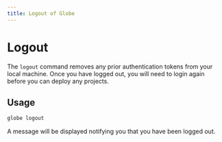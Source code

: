 ```yaml
---
title: Logout of Globe
---
```


# Logout

The `logout` command removes any prior authentication tokens from your local machine. Once you have logged out, you will need to login again before you can deploy any projects.

## Usage

```bash
globe logout
```

A message will be displayed notifying you that you have been logged out.
